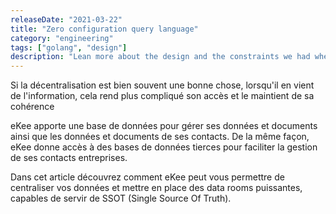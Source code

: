 ```yaml
---
releaseDate: "2021-03-22"
title: "Zero configuration query language"
category: "engineering"
tags: ["golang", "design"]
description: "Lean more about the design and the constraints we had when developing a zero-configuration query language at eKee"
---
```


Si la décentralisation est bien souvent une bonne chose, lorsqu'il en vient de l'information,
cela rend plus compliqué son accès et le maintient de sa cohérence

eKee apporte une base de données pour gérer ses données et documents ainsi que les données et
documents de ses contacts. De la même façon, eKee donne accès à des bases de données tierces
pour faciliter la gestion de ses contacts entreprises.

Dans cet article découvrez comment eKee peut vous permettre de centraliser vos données et mettre
en place des data rooms puissantes, capables de servir de SSOT (Single Source Of Truth).
